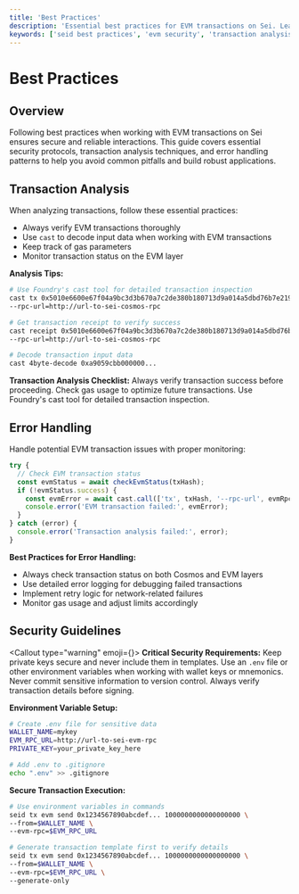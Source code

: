 ```yaml
---
title: 'Best Practices'
description: 'Essential best practices for EVM transactions on Sei. Learn security guidelines, error handling, and transaction analysis techniques.'
keywords: ['seid best practices', 'evm security', 'transaction analysis', 'error handling', 'private keys']
---
```



# Best Practices

## Overview

Following best practices when working with EVM transactions on Sei ensures secure and reliable interactions. This guide covers essential security protocols, transaction analysis techniques, and error handling patterns to help you avoid common pitfalls and build robust applications.

## Transaction Analysis

When analyzing transactions, follow these essential practices:

- Always verify EVM transactions thoroughly
- Use `cast` to decode input data when working with EVM transactions
- Keep track of gas parameters
- Monitor transaction status on the EVM layer

**Analysis Tips:**

```bash copy
# Use Foundry's cast tool for detailed transaction inspection
cast tx 0x5010e6600e67f04a9bc3d3b670a7c2de380b180713d9a014a5dbd76b7e2190f1 \
--rpc-url=http://url-to-sei-cosmos-rpc

# Get transaction receipt to verify success
cast receipt 0x5010e6600e67f04a9bc3d3b670a7c2de380b180713d9a014a5dbd76b7e2190f1 \
--rpc-url=http://url-to-sei-cosmos-rpc

# Decode transaction input data
cast 4byte-decode 0xa9059cbb000000...
```

<Callout type="info">**Transaction Analysis Checklist:** Always verify transaction success before proceeding. Check gas usage to optimize future transactions. Use Foundry's cast tool for detailed transaction inspection.</Callout>

## Error Handling

Handle potential EVM transaction issues with proper monitoring:

```javascript copy
try {
  // Check EVM transaction status
  const evmStatus = await checkEvmStatus(txHash);
  if (!evmStatus.success) {
    const evmError = await cast.call(['tx', txHash, '--rpc-url', evmRpcUrl]);
    console.error('EVM transaction failed:', evmError);
  }
} catch (error) {
  console.error('Transaction analysis failed:', error);
}
```

**Best Practices for Error Handling:**

- Always check transaction status on both Cosmos and EVM layers
- Use detailed error logging for debugging failed transactions
- Implement retry logic for network-related failures
- Monitor gas usage and adjust limits accordingly

## Security Guidelines

<Callout type="warning" emoji={<IconShieldCheck className="h-5 w-5 mt-1" />}>
  **Critical Security Requirements:** Keep private keys secure and never include them in templates. Use an `.env` file or other environment variables when working with wallet keys or mnemonics. Never commit sensitive information to version control. Always verify transaction details before signing.
</Callout>

**Environment Variable Setup:**

```bash copy
# Create .env file for sensitive data
WALLET_NAME=mykey
EVM_RPC_URL=http://url-to-sei-evm-rpc
PRIVATE_KEY=your_private_key_here

# Add .env to .gitignore
echo ".env" >> .gitignore
```

**Secure Transaction Execution:**

```bash copy
# Use environment variables in commands
seid tx evm send 0x1234567890abcdef... 1000000000000000000 \
--from=$WALLET_NAME \
--evm-rpc=$EVM_RPC_URL

# Generate transaction template first to verify details
seid tx evm send 0x1234567890abcdef... 1000000000000000000 \
--from=$WALLET_NAME \
--evm-rpc=$EVM_RPC_URL \
--generate-only
```

